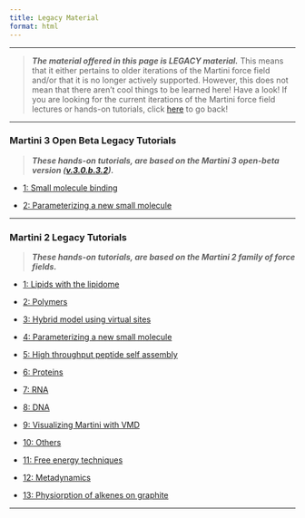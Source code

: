 ```yaml
---
title: Legacy Material
format: html
---
```


***
> **_The material offered in this page is LEGACY material._** This means that it either pertains to older iterations of the Martini force field and/or that it is no longer actively supported. However, this does not mean that there aren't cool things to be learned here! Have a look!
If you are looking for the current iterations of the Martini force field lectures or hands-on tutorials, click [here](../index.qmd) to go back!

***

### Martini 3 Open Beta Legacy Tutorials

> **_These hands-on tutorials, are based on the Martini 3 open-beta version ([v.3.0.b.3.2](http://cgmartini.nl/index.php/martini3beta))._**

- [1: Small molecule binding](martini3/small_molecule_binding.qmd)

- [2: Parameterizing a new small molecule](martini3/parameterizing_small_molecule.qmd)

<hr>

### Martini 2 Legacy Tutorials

> **_These hands-on tutorials, are based on the Martini 2 family of force fields._**

- [1: Lipids with the lipidome](martini2/lipids_and_lipidome.qmd)

- [2: Polymers](martini2/polymers.qmd)

- [3: Hybrid model using virtual sites](martini2/hybrid_models.qmd)

- [4: Parameterizing a new small molecule](martini2/parametrizing.qmd)

- [5: High throughput peptide self assembly](martini2/high_throughput.qmd)

- [6: Proteins](martini2/proteins.qmd)

- [7: RNA](martini2/rna.qmd)

- [8: DNA](martini2/dna.qmd)

- [9: Visualizing Martini with VMD](martini2/visualizing_martini.qmd)

- [10: Others](martini2/others.qmd)

- [11: Free energy techniques](martini2/free_energy.qmd)

- [12: Metadynamics](martini2/metadynamics.qmd)

- [13: Physiorption of alkenes on graphite](martini2/physisorption.qmd)


<hr>
